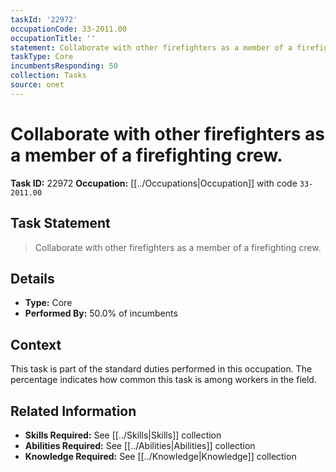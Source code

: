 ```yaml
---
taskId: '22972'
occupationCode: 33-2011.00
occupationTitle: ''
statement: Collaborate with other firefighters as a member of a firefighting crew.
taskType: Core
incumbentsResponding: 50
collection: Tasks
source: onet
---
```

# Collaborate with other firefighters as a member of a firefighting crew.

**Task ID:** 22972
**Occupation:** [[../Occupations|Occupation]] with code `33-2011.00`

## Task Statement

> Collaborate with other firefighters as a member of a firefighting crew.

## Details

- **Type:** Core
- **Performed By:** 50.0% of incumbents

## Context

This task is part of the standard duties performed in this occupation. The percentage indicates how common this task is among workers in the field.

## Related Information

- **Skills Required:** See [[../Skills|Skills]] collection
- **Abilities Required:** See [[../Abilities|Abilities]] collection
- **Knowledge Required:** See [[../Knowledge|Knowledge]] collection
